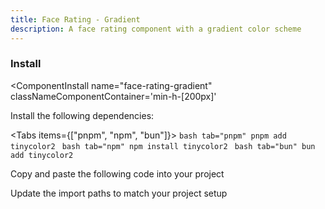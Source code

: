 ```yaml
---
title: Face Rating - Gradient
description: A face rating component with a gradient color scheme
---
```



<ComponentPreview 
  name="face-rating-gradient-ex-01"     
  classNameComponentContainer='min-h-[200px]' 
/>

<References>
  <Reference label="tinycolor2" link="https://github.com/bgrins/TinyColor"/>
</References>



### Install
<ComponentInstall
  name="face-rating-gradient"     
  classNameComponentContainer='min-h-[200px]' 
>
<CLIInstall  name="face-rating-gradient"   />

<ManualInstall>

<Steps>

<Step>

Install the following dependencies:

<Tabs items={["pnpm", "npm", "bun"]}>
    ```bash tab="pnpm"
    pnpm add tinycolor2
    ```
    ```bash tab="npm"
    npm install tinycolor2
    ```
    ```bash tab="bun"
    bun add tinycolor2
    ```
</Tabs>
</Step>


<Step>

Copy and paste the following code into your project

</Step>

<ComponentSource name="face-rating-gradient"/>

<Step>

Update the import paths to match your project setup

</Step>

</Steps>


</ManualInstall>


</ComponentInstall>






